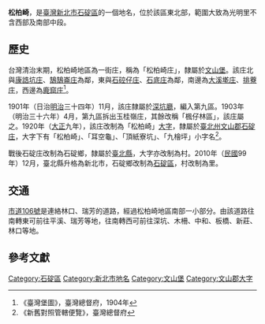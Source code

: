 {{noteTA
|1 = zh-cn:庄; zh-hk:庄; zh-tw:庄;
}}
'''松柏崎'''，是[[臺灣|臺灣]][[新北市|新北市]][[石碇區|石碇區]]的一個地名，位於該區東北部，範圍大致為光明里不含西部及南部中段。

==歷史==
台灣清治末期，松柏崎地區為一街庄，稱為「松柏崎庄」，隸屬於[[文山堡|文山堡]]。該庄北與[[康誥坑庄|康誥坑庄]]、[[鵠鵠崙庄|鵠鵠崙庄]]為鄰，東與[[石硿仔庄|石硿仔庄]]、[[石底庄|石底庄]]為鄰，南邊為[[大溪墘庄|大溪墘庄]]、[[排藔庄|排藔庄]]，西邊為[[鹿窟庄|鹿窟庄]]<ref>《臺灣堡圖》，臺灣總督府，1904年</ref>。

1901年（日治[[明治|明治]]三十四年）11月，該庄隸屬於[[深坑廳|深坑廳]]，編入第九區。1903年（明治三十六年）4月，第九區拆出玉桂嶺庄，其餘改稱「楓仔林區」，該庄屬之。1920年（[[大正|大正]]九年），該庄改制為「松柏崎」[[大字|大字]]，隸屬於[[臺北州|臺北州]][[文山郡|文山郡]][[石碇庄|石碇庄]]，大字下有「松柏崎」、「耳空龜」、「頂紙寮坑」、「九檜坪」小字名<ref>《新舊對照管轄便覽》，臺灣總督府</ref>。

戰後石碇庄改制為石碇鄉，隸屬於[[臺北縣|臺北縣]]，大字亦改制為村。2010年（[[中華民國|民國]]99年）12月，臺北縣升格為新北市，石碇鄉改制為[[石碇區|石碇區]]，村改制為里。

==交通==
[[市道106號|市道106號]]是連絡林口、瑞芳的道路，經過松柏崎地區南部一小部分。由該道路往南轉東可前往平溪、瑞芳等地，往南轉西可前往深坑、木柵、中和、板橋、新莊、林口等地。

==參考文獻==
{{reflist}}

{{文山郡}}

[[Category:石碇區|Category:石碇區]]
[[Category:新北市地名|Category:新北市地名]]
[[Category:文山堡|Category:文山堡]]
[[Category:文山郡大字|Category:文山郡大字]]